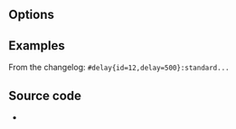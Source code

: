{{Module|name=delay|type=Stream output|first_version=2.0.0|description=Delay a [[stream]]|sc=delay}}

== Options ==
{{Option
|name=sout-delay-id
|value=integer
|default=0
|description=Specify an identifier integer for this [[elementary stream]].
}}
{{Option
|name=sout-delay-delay
|value=integer
|default=0
|description=Specify a delay (in [[wiktionary:ms|ms]]) for this elementary stream. Positive means delay and negative means advance.
}}

== Examples ==
From the changelog: <code><nowiki>#delay{id=12,delay=500}:standard...</nowiki></code>

== Source code ==
* {{VLCSourceFile|modules/stream_out/delay.c}}

{{Documentation footer}}